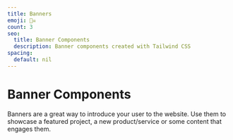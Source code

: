 ```yaml
---
title: Banners
emoji: 🏴‍☠️
count: 3
seo:
  title: Banner Components
  description: Banner components created with Tailwind CSS
spacing:
  default: nil
---
```


# Banner Components

Banners are a great way to introduce your user to the website. Use them to showcase a featured project, a new product/service or some content that engages them.

<List items={examples} name={name} spacing={spacing} />

